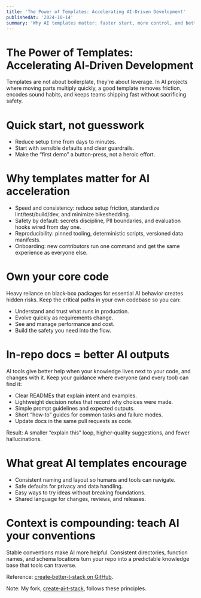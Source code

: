 ```yaml
---
title: 'The Power of Templates: Accelerating AI‑Driven Development'
publishedAt: '2024-10-14'
summary: 'Why AI templates matter: faster start, more control, and better AI outputs through clear, in‑repo context.'
---
```


# The Power of Templates: Accelerating AI‑Driven Development

Templates are not about boilerplate, they're about leverage. In AI projects where moving parts multiply quickly, a good template removes friction, encodes sound habits, and keeps teams shipping fast without sacrificing safety.


# Quick start, not guesswork

- Reduce setup time from days to minutes.
- Start with sensible defaults and clear guardrails.
- Make the “first demo” a button‑press, not a heroic effort.


# Why templates matter for AI acceleration

- Speed and consistency: reduce setup friction, standardize lint/test/build/dev, and minimize bikeshedding.
- Safety by default: secrets discipline, PII boundaries, and evaluation hooks wired from day one.
- Reproducibility: pinned tooling, deterministic scripts, versioned data manifests.
- Onboarding: new contributors run one command and get the same experience as everyone else.


# Own your core code

Heavy reliance on black‑box packages for essential AI behavior creates hidden risks. Keep the critical paths in your own codebase so you can:

- Understand and trust what runs in production.
- Evolve quickly as requirements change.
- See and manage performance and cost.
- Build the safety you need into the flow.


# In‑repo docs = better AI outputs

AI tools give better help when your knowledge lives next to your code, and changes with it. Keep your guidance where everyone (and every tool) can find it:

- Clear READMEs that explain intent and examples.
- Lightweight decision notes that record why choices were made.
- Simple prompt guidelines and expected outputs.
- Short “how‑to” guides for common tasks and failure modes.
- Update docs in the same pull requests as code.

Result: A smaller “explain this” loop, higher‑quality suggestions, and fewer hallucinations.


# What great AI templates encourage

- Consistent naming and layout so humans and tools can navigate.
- Safe defaults for privacy and data handling.
- Easy ways to try ideas without breaking foundations.
- Shared language for changes, reviews, and releases.


# Context is compounding: teach AI your conventions

Stable conventions make AI more helpful. Consistent directories, function names, and schema locations turn your repo into a predictable knowledge base that tools can traverse.


Reference: <a href="https://github.com/AmanVarshney01/create-better-t-stack" target="_blank" rel="noopener noreferrer">create‑better‑t‑stack on GitHub</a>.


Note: My fork, <a href="https://github.com/yamz8/create-ai-t-stack" target="_blank" rel="noopener noreferrer">create‑ai‑t‑stack</a>, follows these principles.



